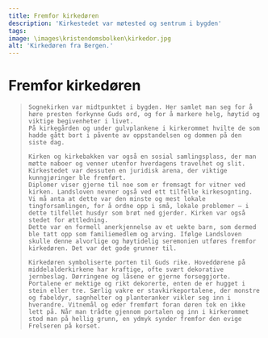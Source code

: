 ```yaml
---
title: Fremfor kirkedøren
description: 'Kirkestedet var møtested og sentrum i bygden'
tags:
image: \images\kristendomsbolken\kirkedor.jpg
alt: 'Kirkedøren fra Bergen.'
---
```




# Fremfor kirkedøren 

<Blockquote
    quote='Den som ættleder noen, den som samtykker i arv eller odelsjord, og den som blir ættledet, skal alle gå fram sammen for kirkedøren, og alle skal holde på én bok.'
    footer='Arvetallet, kapittel 8' />

<Spacer height={40}/>
<Container stil="initial side">


    Sognekirken var midtpunktet i bygden. Her samlet man seg for å høre presten forkynne Guds ord, og for å markere helg, høytid og viktige begivenheter i livet. 
    På kirkegården og under gulvplankene i kirkerommet hvilte de som hadde gått bort i påvente av oppstandelsen og dommen på den siste dag. 
    
    Kirken og kirkebakken var også en sosial samlingsplass, der man møtte naboer og venner utenfor hverdagens travelhet og slit. Kirkestedet var dessuten en juridisk arena, der viktige kunngjøringer ble fremført. 
    Diplomer viser gjerne til noe som er fremsagt for vitner ved kirken. Landsloven nevner også ved ett tilfelle kirkesognting. 
    Vi må anta at dette var den minste og mest lokale tingforsamlingen, for å ordne opp i små, lokale problemer – i dette tilfellet husdyr som brøt ned gjerder. Kirken var også stedet for ættledning. 
    Dette var en formell anerkjennelse av et uekte barn, som dermed ble tatt opp som familiemedlem og arving. Ifølge Landsloven skulle denne alvorlige og høytidelig seremonien utføres fremfor kirkedøren. Det var det gode grunner til. 
    
    Kirkedøren symboliserte porten til Guds rike. Hoveddørene på middelalderkirkene har kraftige, ofte svært dekorative jernbeslag. Dørringene og låsene er gjerne forseggjorte. Portalene er mektige og rikt dekorerte, enten de er hugget i stein eller tre. Særlig vakre er stavkirkeportalene, der monstre og fabeldyr, sagnhelter og planteranker vikler seg inn i hverandre. Vitnemål og eder fremført foran døren tok en ikke lett på. Når man trådte gjennom portalen og inn i kirkerommet stod man på hellig grunn, en ydmyk synder fremfor den evige Frelseren på korset.
</Container>

<Figure
    image="/images/Bryggens Museum mai 24-14.jpg"
    title="Kopi av portalen fra Urnes stavkirke"
    alt="Urnes Portalen"
    href= "https://digitaltmuseum.no/0210110758876/portalen-pa-urnes-stavkirke"
>
</Figure>

<Spacer height={170}/>
